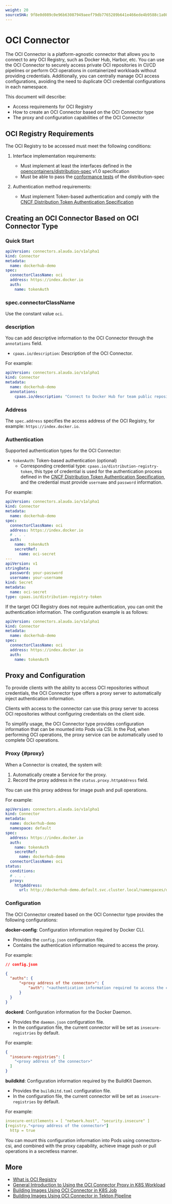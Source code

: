 ```yaml
---
weight: 20
sourceSHA: 9f8e0d089c0e96b63087949aeef79db7765289b641e466ede4b9588c1a0873ce
---
```


# OCI Connector

The OCI Connector is a platform-agnostic connector that allows you to connect to any OCI Registry, such as Docker Hub, Harbor, etc. You can use the OCI Connector to securely access private OCI repositories in CI/CD pipelines or perform OCI operations in containerized workloads without providing credentials. Additionally, you can centrally manage OCI access configurations, avoiding the need to duplicate OCI credential configurations in each namespace.

This document will describe:

- Access requirements for OCI Registry
- How to create an OCI Connector based on the OCI Connector type
- The proxy and configuration capabilities of the OCI Connector

## OCI Registry Requirements

The OCI Registry to be accessed must meet the following conditions:

1. Interface implementation requirements:
   - Must implement at least the interfaces defined in the [opencontainers/distribution-spec](https://github.com/opencontainers/distribution-spec/tree/v1.0.0) v1.0 specification
   - Must be able to pass the [conformance tests](https://github.com/opencontainers/distribution-spec/tree/v1.0.0/conformance) of the distribution-spec

2. Authentication method requirements:
   - Must implement Token-based authentication and comply with the [CNCF Distribution Token Authentication Specification](https://distribution.github.io/distribution/spec/auth/token/)

## Creating an OCI Connector Based on OCI Connector Type

### Quick Start

```yaml
apiVersion: connectors.alauda.io/v1alpha1
kind: Connector
metadata:
  name: dockerhub-demo
spec:
  connectorClassName: oci
  address: https://index.docker.io
  auth:
    name: tokenAuth
```

### spec.connectorClassName

Use the constant value `oci`.

### description

You can add descriptive information to the OCI Connector through the `annotations` field.

- `cpaas.io/description`: Description of the OCI Connector.

For example:

```yaml
apiVersion: connectors.alauda.io/v1alpha1
kind: Connector
metadata:
  name: dockerhub-demo
  annotations:
    cpaas.io/description: "Connect to Docker Hub for team public repository access"
```

### Address

The `spec.address` specifies the access address of the OCI Registry, for example: `https://index.docker.io`.

### Authentication

Supported authentication types for the OCI Connector:

- `tokenAuth`: Token-based authentication (optional)
  - Corresponding credential type: `cpaas.io/distribution-registry-token`, this type of credential is used for the authentication process defined in the [CNCF Distribution Token Authentication Specification](https://distribution.github.io/distribution/spec/auth/token/), and the credential must provide `username` and `password` information.

For example:

```yaml
apiVersion: connectors.alauda.io/v1alpha1
kind: Connector
metadata:
  name: dockerhub-demo
spec:
  connectorClassName: oci
  address: https://index.docker.io
  # . . .
  auth:
    name: tokenAuth
    secretRef:
      name: oci-secret
---
apiVersion: v1
stringData:
  password: your-password
  username: your-username
kind: Secret
metadata:
  name: oci-secret
type: cpaas.io/distribution-registry-token
```

If the target OCI Registry does not require authentication, you can omit the authentication information. The configuration example is as follows:

```yaml
apiVersion: connectors.alauda.io/v1alpha1
kind: Connector
metadata:
  name: dockerhub-demo
spec:
  connectorClassName: oci
  address: https://index.docker.io
  auth:
    name: tokenAuth
```

## Proxy and Configuration

To provide clients with the ability to access OCI repositories without credentials, the OCI Connector type offers a proxy server to automatically inject authentication information.

Clients with access to the connector can use this proxy server to access OCI repositories without configuring credentials on the client side.

To simplify usage, the OCI Connector type provides configuration information that can be mounted into Pods via CSI. In the Pod, when performing OCI operations, the proxy service can be automatically used to complete OCI operations.

### Proxy \{#proxy}

When a Connector is created, the system will:

1. Automatically create a Service for the proxy.
2. Record the proxy address in the `status.proxy.httpAddress` field.

You can use this proxy address for image push and pull operations.

For example:

```yaml
apiVersion: connectors.alauda.io/v1alpha1
kind: Connector
metadata:
  name: dockerhub-demo
  namespace: default
spec:
  address: https://index.docker.io
  auth:
    name: tokenAuth
    secretRef:
      name: dockerhub-demo
  connectorClassName: oci
status:
  conditions:
  # . . .
  proxy:
    httpAddress:
      url: http://dockerhub-demo.default.svc.cluster.local/namespaces/default/connectors/dockerhub-demo
```

### Configuration

The OCI Connector created based on the OCI Connector type provides the following configurations:

**docker-config**: Configuration information required by Docker CLI.

- Provides the `config.json` configuration file.
- Contains the authentication information required to access the proxy.

For example:

```json
// config.json

{
  "auths": {
      "<proxy address of the connector>": {
          "auth": "<authentication information required to access the connector proxy>"
      }
  }
}
```

**dockerd**: Configuration information for the Docker Daemon.

- Provides the `daemon.json` configuration file.
- In the configuration file, the current connector will be set as `insecure-registries` by default.

For example:

```json
{
  "insecure-registries": [
    "<proxy address of the connector>"
  ]
}
```

**buildkitd**: Configuration information required by the BuildKit Daemon.

- Provides the `buildkitd.toml` configuration file.
- In the configuration file, the current connector will be set as `insecure-registries` by default.

For example:

```yaml
insecure-entitlements = [ "network.host", "security.insecure" ]
[registry."<proxy address of the connector>"]
  http = true
```

You can mount this configuration information into Pods using connectors-csi, and combined with the proxy capability, achieve image push or pull operations in a secretless manner.

## More

- [What is OCI Registry](https://github.com/opencontainers/distribution-spec/blob/v1.0.0/spec.md#definitions)
- [General Introduction to Using the OCI Connector Proxy in K8S Workload](../how_to/using_oci_connector_in_k8s.mdx)
- [Building Images Using OCI Connector in K8S Job](../how_to/using_oci_connector_in_k8s_job.mdx)
- [Building Images Using OCI Connector in Tekton Pipeline](../how_to/using_oci_connector_in_tekton_pipeline.mdx)
